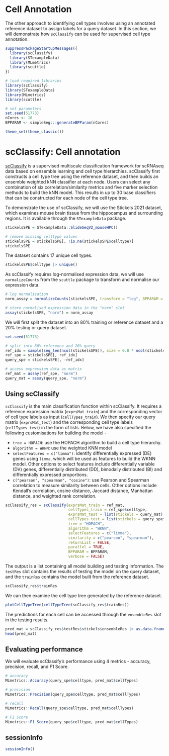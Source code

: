 # Cell Annotation

The other approach to identifying cell types involves using an annotated reference dataset to assign labels for a query dataset. In this section, we will demonstrate how `scClassify` can be used for supervised cell type annotation.

```r
suppressPackageStartupMessages({
  library(scClassify)
  library(STexampleData)
  library(MLmetrics)
  library(scuttle)
})
```

```r
# load required libraries
library(scClassify)
library(STexampleData)
library(MLmetrics)
library(scuttle)
```

```r
# set parameters
set.seed(51773)
nCores <- 10
BPPARAM <- simpleSeg:::generateBPParam(nCores)

theme_set(theme_classic())
```

# scClassify: Cell annotation

[scClassify](https://new.bioconductor.org/packages/release/bioc/html/scClassify.html) is a supervised multiscale classification framework for scRNAseq data based on ensemble learning and cell type hierarchies. scClassify first constructs a cell type tree using the reference dataset, and then builds an ensemble weighted kNN classifier at each node. Users can select any combination of six correlation/similarity metrics and five marker selection methods to build the kNN model. This results in up to 30 base classifiers that can be constructed for each node of the cell type tree.

To demonstrate the use of scClassify, we will use the Stickels 2021 dataset, which examines mouse brain tissue from the hippocampus and surrounding regions. It is available through the `STexampleData` package.

```r
stickelsSPE = STexampleData::SlideSeqV2_mouseHPC()

# remove missing celltype values
stickelsSPE = stickelsSPE[, !is.na(stickelsSPE$celltype)]
stickelsSPE
```

The dataset contains 17 unique cell types.

```r
stickelsSPE$celltype |> unique()
```

As scClassify requires log-normalised expression data, we will use `normalizeCounts` from the `scuttle` package to transform and normalise our expression data.

```r
# log normalisation
norm_assay = normalizeCounts(stickelsSPE, transform = "log", BPPARAM = BiocParallel::MulticoreParam(workers = 8))

# store normalised expression data in the "norm" slot
assay(stickelsSPE, "norm") = norm_assay
```

We will first split the dataset into an 80% training or reference dataset and a 20% testing or query dataset.

```r
set.seed(51773)

# split into 80% reference and 20% query
ref_idx = sample(seq_len(ncol(stickelsSPE)), size = 0.8 * ncol(stickelsSPE))
ref_spe = stickelsSPE[, ref_idx]
query_spe = stickelsSPE[, -ref_idx]

# access expression data as matrix
ref_mat = assay(ref_spe, "norm")
query_mat = assay(query_spe, "norm")
```

## Using scClassify

`scClassify` is the main classification function within scClassify. It requires a reference expression matrix (`exprsMat_train`) and the corresponding vector of cell type labels as input (`cellTypes_train`). We then specify our query matrix (`exprsMat_test`) and the corresponding cell type labels (`cellTypes_test`) in the form of lists. Below, we have also specified the following customisations for building the model -

-   `tree = HOPACH`: use the HOPACH algorithm to build a cell type hierarchy.
-   `algorithm = WKNN`: use the weighted KNN model
-   `selectFeatures = c("limma")`: identify differentially expressed (DE) genes using `limma`, which will be used as features to build the WKNN model. Other options to select features include differentially variable (DV) genes, differentially distributed (DD), bimodally distributed (BI) and differentially expressed proportions.
-   `c("pearson", "spearman", "cosine")`: use Pearson and Spearman correlation to measure similarity between cells. Other options include Kendall's correlation, cosine distance, Jaccard distance, Manhattan distance, and weighted rank correlation.

```r
scClassify_res = scClassify(exprsMat_train = ref_mat,
                            cellTypes_train = ref_spe$celltype,
                            exprsMat_test = list(stickels = query_mat),
                            cellTypes_test = list(stickels = query_spe$celltype),
                            tree = "HOPACH",
                            algorithm = "WKNN",
                            selectFeatures = c("limma"),
                            similarity = c("pearson", "spearman"),
                            returnList = FALSE,
                            parallel = TRUE,
                            BPPARAM = BPPARAM,
                            verbose = FALSE)
```

The output is a list containing all model building and testing information. The `testRes` slot contains the results of testing the model on the query dataset, and the `trainRes` contains the model built from the reference dataset.

```r
scClassify_res$trainRes
```

We can then examine the cell type tree generated by the reference dataset.

```r
plotCellTypeTree(cellTypeTree(scClassify_res$trainRes))
```

The predictions for each cell can be accessed through the `ensembleRes` slot in the testing results.

```r
pred_mat = scClassify_res$testRes$stickels$ensembleRes |> as.data.frame()
head(pred_mat)
```

## Evaluating performance

We will evaluate scClassify's performance using 4 metrics - accuracy, precision, recall, and F1 Score.

```r
# accuracy
MLmetrics::Accuracy(query_spe$celltype, pred_mat$cellTypes)
```

```r
# precision
MLmetrics::Precision(query_spe$celltype, pred_mat$cellTypes)
```

```r
# recall
MLmetrics::Recall(query_spe$celltype, pred_mat$cellTypes)
```

```r
# F1 Score
MLmetrics::F1_Score(query_spe$celltype, pred_mat$cellTypes)
```


<!-- ## Choosing between clustering and annotation -->

## sessionInfo

```r
sessionInfo()
```
